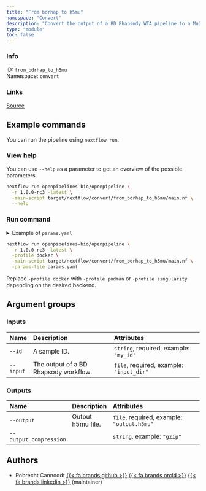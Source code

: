 ```yaml
---
title: "From bdrhap to h5mu"
namespace: "Convert"
description: "Convert the output of a BD Rhapsody WTA pipeline to a MuData h5 file"
type: "module"
toc: false
---
```


::: {.column-margin}

### Info

ID: `from_bdrhap_to_h5mu`  
Namespace: `convert`

### Links
[Source](https://github.com/openpipelines-bio/openpipeline/blob/1.0.0-rc3/./src/convert/from_bdrhap_to_h5mu){.btn-action .btn-sm .btn-info .btn role="button"}

:::



## Example commands

You can run the pipeline using `nextflow run`.

### View help

You can use `--help` as a parameter to get an overview of the possible parameters.

```bash
nextflow run openpipelines-bio/openpipeline \
  -r 1.0.0-rc3 -latest \
  -main-script target/nextflow/convert/from_bdrhap_to_h5mu/main.nf \
  --help
```

### Run command

<details>
<summary>Example of `params.yaml`</summary>
```yaml
# Inputs
id: # please fill in - example: "my_id"
input: # please fill in - example: "input_dir/"

# Outputs
# output: "$id.$key.output.h5mu"
# output_compression: "gzip"

# Nextflow input-output arguments
publish_dir: # please fill in - example: "output/"
# param_list: "my_params.yaml"
```
</details>

```bash
nextflow run openpipelines-bio/openpipeline \
  -r 1.0.0-rc3 -latest \
  -profile docker \
  -main-script target/nextflow/convert/from_bdrhap_to_h5mu/main.nf \
  -params-file params.yaml
```

:::{.callout-note}
Replace `-profile docker` with `-profile podman` or `-profile singularity` depending on the desired backend.
:::

## Argument groups

### Inputs

|Name      |Description                           |Attributes                               |
|:---------|:-------------------------------------|:----------------------------------------|
|`--id`    |A sample ID.                          |`string`, required, example: `"my_id"`   |
|`--input` |The output of a BD Rhapsody workflow. |`file`, required, example: `"input_dir"` |


### Outputs

|Name                   |Description       |Attributes                                 |
|:----------------------|:-----------------|:------------------------------------------|
|`--output`             |Output h5mu file. |`file`, required, example: `"output.h5mu"` |
|`--output_compression` |                  |`string`, example: `"gzip"`                |

## Authors


  * Robrecht Cannoodt [{{< fa brands github >}}](https://github.com/rcannood) [{{< fa brands orcid >}}](https://orcid.org/0000-0003-3641-729X) [{{< fa brands linkedin >}}](https://linkedin.com/in/robrechtcannoodt) (maintainer)

